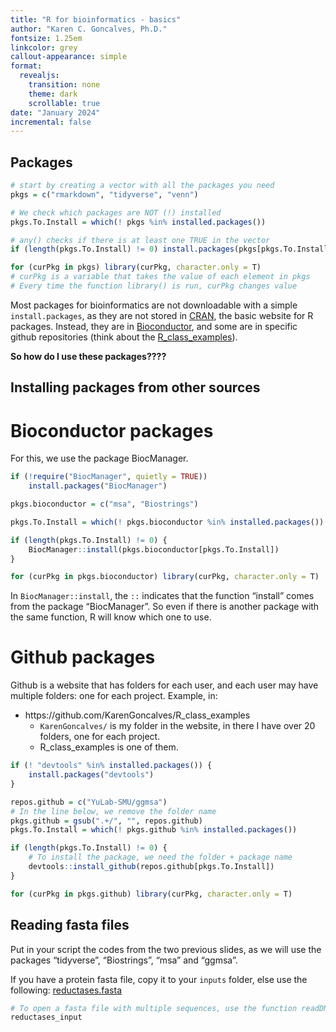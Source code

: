 ```yaml
---
title: "R for bioinformatics - basics"
author: "Karen C. Goncalves, Ph.D."
fontsize: 1.25em
linkcolor: grey
callout-appearance: simple
format: 
  revealjs:
    transition: none
    theme: dark
    scrollable: true
date: "January 2024"
incremental: false
---
```


## Packages

```.r
# start by creating a vector with all the packages you need
pkgs = c("rmarkdown", "tidyverse", "venn")

# We check which packages are NOT (!) installed
pkgs.To.Install = which(! pkgs %in% installed.packages())

# any() checks if there is at least one TRUE in the vector
if (length(pkgs.To.Install) != 0) install.packages(pkgs[pkgs.To.Install])

for (curPkg in pkgs) library(curPkg, character.only = T) 
# curPkg is a variable that takes the value of each element in pkgs
# Every time the function library() is run, curPkg changes value
```

Most packages for bioinformatics are not downloadable with a simple `install.packages`, as they are not stored in [CRAN](https://cran.r-project.org/), the basic website for R packages. Instead, they are in [Bioconductor](https://www.bioconductor.org/), and some are in specific github repositories (think about the [R_class_examples](https://github.com/KarenGoncalves/R_class_examples)).

**So how do I use these packages????**

## Installing packages from other sources

:::{.panel-tabset collapse="true"}

# Bioconductor packages

For this, we use the package BiocManager.

```.r
if (!require("BiocManager", quietly = TRUE))
    install.packages("BiocManager")

pkgs.bioconductor = c("msa", "Biostrings")

pkgs.To.Install = which(! pkgs.bioconductor %in% installed.packages())

if (length(pkgs.To.Install) != 0) {
	BiocManager::install(pkgs.bioconductor[pkgs.To.Install])	
}

for (curPkg in pkgs.bioconductor) library(curPkg, character.only = T) 
```

:::{.callout-tip}
In `BiocManager::install`, the `::` indicates that the function "install" comes from the package "BiocManager". So even if there is another package with the same function, R will know which one to use.
:::

# Github packages

:::{.callout-tip}
Github is a website that has folders for each user, and each user may have multiple folders: one for each project. Example, in:

- https://github.com/KarenGoncalves/R_class_examples
	- `KarenGoncalves/` is my folder in the website, in there I have over 20 folders, one for each project.
	- R_class_examples is one of them.
:::

```.r
if (! "devtools" %in% installed.packages()) {
	install.packages("devtools")
}

repos.github = c("YuLab-SMU/ggmsa")
# In the line below, we remove the folder name
pkgs.github = gsub(".+/", "", repos.github)
pkgs.To.Install = which(! pkgs.github %in% installed.packages())

if (length(pkgs.To.Install) != 0) {
	# To install the package, we need the folder + package name
	devtools::install_github(repos.github[pkgs.To.Install])	
}

for (curPkg in pkgs.github) library(curPkg, character.only = T) 
```

:::

## Reading fasta files

Put in your script the codes from the two previous slides, as we will use the packages "tidyverse", "Biostrings", "msa" and "ggmsa".

If you have a protein fasta file, copy it to your `inputs` folder, else use the following: [reductases.fasta](./exampleData/Reductases.fasta)

```r
# To open a fasta file with multiple sequences, use the function readDNAStringSet() or readAAStringSet()
reductases_input 
```
